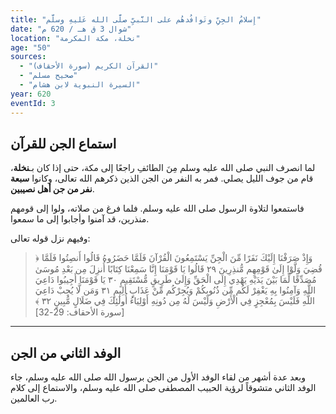 ```yaml
---
title: "إِسلامُ الجِنِّ وتَوافُدهُم على النَّبيِّ صلَّى الله عَليهِ وسلَّم"
date: "شوال 3 ق هـ / 620 م"
location: "نخلة، مكة المكرمة"
age: "50"
sources:
  - "القرآن الكريم (سورة الأحقاف)"
  - "صحيح مسلم"
  - "السيرة النبوية لابن هشام"
year: 620
eventId: 3
---
```


## استماع الجن للقرآن

لما انصرف النبي صلى الله عليه وسلم مِنَ الطائفِ راجعًا إلى مكة، حتى إذا كان بـ**نخلة**، قام من جوف الليل يصلي. فمر به النفر من الجن الذين ذكرهم الله تعالى، وكانوا **سبعة نفر من جن أهل نصيبين**.

فاستمعوا لتلاوة الرسول صلى الله عليه وسلم. فلما فرغ من صلاته، ولوا إلى قومهم منذرين، قد آمنوا وأجابوا إلى ما سمعوا.

وفيهم نزل قوله تعالى:
> ﴿ وَإِذْ صَرَفْنَا إِلَيْكَ نَفَرًا مِّنَ الْجِنِّ يَسْتَمِعُونَ الْقُرْآنَ فَلَمَّا حَضَرُوهُ قَالُوا أَنصِتُوا فَلَمَّا قُضِيَ وَلَّوْا إِلَىٰ قَوْمِهِم مُّنذِرِينَ <span>٢٩</span> قَالُوا يَا قَوْمَنَا إِنَّا سَمِعْنَا كِتَابًا أُنزِلَ مِن بَعْدِ مُوسَىٰ مُصَدِّقًا لِّمَا بَيْنَ يَدَيْهِ يَهْدِي إِلَى الْحَقِّ وَإِلَىٰ طَرِيقٍ مُّسْتَقِيمٍ <span>٣٠</span> يَا قَوْمَنَا أَجِيبُوا دَاعِيَ اللَّهِ وَآمِنُوا بِهِ يَغْفِرْ لَكُم مِّن ذُنُوبِكُمْ وَيُجِرْكُم مِّنْ عَذَابٍ أَلِيمٍ <span>٣١</span> وَمَن لَّا يُجِبْ دَاعِيَ اللَّهِ فَلَيْسَ بِمُعْجِزٍ فِي الْأَرْضِ وَلَيْسَ لَهُ مِن دُونِهِ أَوْلِيَاءُ أُولَٰئِكَ فِي ضَلَالٍ مُّبِينٍ <span>٣٢</span> ﴾ [سورة الأحقاف: 29-32]

---

## الوفد الثاني من الجن

وبعد عدة أشهر من لقاء الوفد الأول من الجن برسول الله صلى الله عليه وسلم، جاء الوفد الثاني متشوقاً لرؤية الحبيب المصطفى صلى الله عليه وسلم، والاستماع إلى كلام رب العالمين.